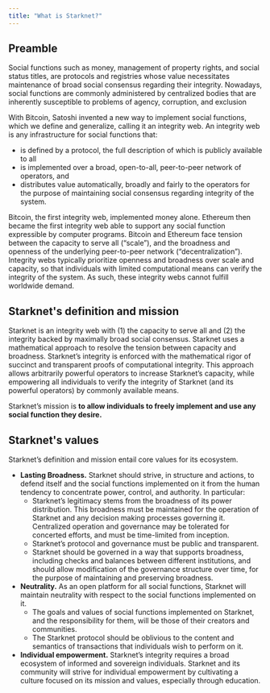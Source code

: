 ```yaml
---
title: "What is Starknet?"
---
```


## Preamble

Social functions such as money, management of property rights, and social status titles, are protocols and registries whose value necessitates maintenance of broad social consensus regarding their integrity.
Nowadays, social functions are commonly administered by centralized bodies that are inherently susceptible to problems of agency, corruption, and exclusion

With Bitcoin, Satoshi invented a new way to implement social functions, which we define and generalize, calling it an integrity web.
An integrity web is any infrastructure for social functions that:

- is defined by a protocol, the full description of which is publicly available to all
- is implemented over a broad, open-to-all, peer-to-peer network of operators, and
- distributes value automatically, broadly and fairly to the operators for the purpose of maintaining social consensus regarding integrity of the system.

Bitcoin, the first integrity web, implemented money alone.
Ethereum then became the first integrity web able to support any social function expressible by computer programs.
Bitcoin and Ethereum face tension between the capacity to serve all (“scale”), and the broadness and openness of the underlying peer-to-peer network (“decentralization”).
Integrity webs typically prioritize openness and broadness over scale and capacity, so that individuals with limited computational means can verify the integrity of the system.
As such, these integrity webs cannot fulfill worldwide demand.

## Starknet's definition and mission

Starknet is an integrity web with (1) the capacity to serve all and (2) the integrity backed by maximally broad social consensus.
Starknet uses a mathematical approach to resolve the tension between capacity and broadness.
Starknet’s integrity is enforced with the mathematical rigor of succinct and transparent proofs of computational integrity.
This approach allows arbitrarily powerful operators to increase Starknet’s capacity, while empowering all individuals to verify the integrity of Starknet (and its powerful operators) by commonly available means.

Starknet’s mission is **to allow individuals to freely implement and use any social function they desire.**

## Starknet's values

Starknet’s definition and mission entail core values for its ecosystem.

- **Lasting Broadness.** Starknet should strive, in structure and actions, to defend itself and the social functions implemented on it from the human tendency to concentrate power, control, and authority. In particular:
  - Starknet’s legitimacy stems from the broadness of its power distribution. This broadness must be maintained for the operation of Starknet and any decision making processes governing it. Centralized operation and governance may be tolerated for concerted efforts, and must be time-limited from inception.
  - Starknet’s protocol and governance must be public and transparent.
  - Starknet should be governed in a way that supports broadness, including checks and balances between different institutions, and should allow modification of the governance structure over time, for the purpose of maintaining and preserving broadness.
- **Neutrality.** As an open platform for all social functions, Starknet will maintain neutrality with respect to the social functions implemented on it.
  - The goals and values of social functions implemented on Starknet, and the responsibility for them, will be those of their creators and communities.
  - The Starknet protocol should be oblivious to the content and semantics of transactions that individuals wish to perform on it.
- **Individual empowerment.** Starknet’s integrity requires a broad ecosystem of informed and sovereign individuals. Starknet and its community will strive for individual empowerment by cultivating a culture focused on its mission and values, especially through education.







